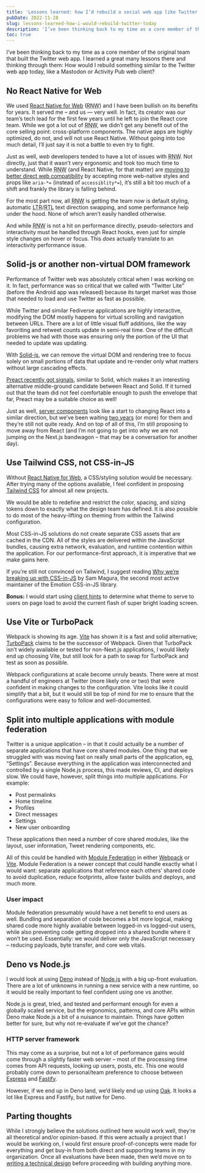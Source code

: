 ```yaml
---
title: 'Lessons learned: how I’d rebuild a social web app like Twitter today'
pubDate: 2022-11-28
slug: lessons-learned-how-i-would-rebuild-twitter-today
description: 'I’ve been thinking back to my time as a core member of the original team that built the Twitter web app. I learned a great many lessons there and thinking through them: How would I rebuild something similar to the Twitter web app today, like a Mastodon or Activity Pub web client?'
toc: true
---
```



I’ve been thinking back to my time as a core member of the original team that built the Twitter web app. I learned a great many lessons there and thinking through them: How would I rebuild something similar to the Twitter web app today, like a Mastodon or Activity Pub web client?

## No React Native for Web

We used [React Native for Web](https://necolas.github.io/react-native-web/) (<acronym title="React Native for Web">RNW</acronym>) and I have been bullish on its benefits for years. It served me – and us — very well. In fact, its creator was our team’s tech lead for the first few years until he left to join the React core team. While we got a lot out of <acronym title="React Native for Web">RNW</acronym>, we didn’t get any benefit out of the core selling point: cross-platform components. The native apps are highly optimized, do not, and will not use React Native. Without going into too much detail, I’ll just say it is not a battle to even try to fight.

Just as well, _web_ developers tended to have a lot of issues with <acronym title="React Native for Web">RNW</acronym>. Not directly, just that it wasn’t very ergonomic and took too much time to understand. While <acronym title="React Native for Web">RNW</acronym> (and React Native, for that matter) are [moving to better direct web compatibility](https://github.com/facebook/react-native/issues/34425) by accepting more web-native styles and props like `aria-*=` (instead of `accessiblity*=`), it’s still a bit too much of a shift and frankly the library is falling behind.

For the most part now, all <acronym title="React Native for Web">RNW</acronym> is getting the team now is default styling, automatic <acronym title="left to right">LTR</acronym>/<acronym title="right to left">RTL</acronym> text direction swapping, and some performance help under the hood. None of which aren’t easily handled otherwise.

And while <acronym title="React Native for Web">RNW</acronym> is not a hit on performance directly, pseudo-selectors and interactivity must be handled through React hooks, even just for simple style changes on hover or focus. This _does_ actually translate to an interactivity performance issue.

<YouTube code="PYXMMYvNn8k" />

## Solid-js or another non-virtual DOM framework

Performance of Twitter web was absolutely critical when I was working on it. In fact, performance was so critical that we called with “Twitter Lite” (before the Android app was released) because its target market was those that needed to load and use Twitter as fast as possible.

While Twitter and similar Fediverse applications are highly interactive, modifying the DOM mostly happens for virtual scrolling and navigation between URLs. There are a lot of little visual fluff additions, like the way favoriting and retweet counts update in semi-real time. One of the difficult problems we had with those was ensuring only the portion of the UI that needed to update was updating.

With [Solid-js](https://www.solidjs.com/), we can remove the virtual DOM and rendering tree to focus solely on small portions of data that update and re-render only what matters without large cascading effects.

[Preact recently got signals](https://preactjs.com/blog/introducing-signals/), similar to Solid, which makes it an interesting alternative middle-ground candidate between React and Solid. If it turned out that the team did not feel comfortable enough to push the envelope that far, Preact may be a suitable choice as well!

Just as well, [server components](https://beta.nextjs.org/docs/rendering/server-and-client-components) look like a start to changing React into a similar direction, but we’ve been waiting [two years](https://reactjs.org/blog/2020/12/21/data-fetching-with-react-server-components.html) (or more) for them and they’re still not quite ready. And on top of all of this, I’m still proposing to move away from React (and I’m not going to get into why we are not jumping on the Next.js bandwagon – that may be a conversation for another day).

## Use Tailwind CSS, not CSS-in-JS

Without [React Native for Web](#no-react-native-for-web), a CSS/styling solution would be necessary. After trying many of the options available, I feel confident in proposing [Tailwind CSS](https://tailwindcss.com) for almost all new projects.

We would be able to redefine and restrict the color, spacing, and sizing tokens down to exactly what the design team has defined. It is also possible to do most of the heavy-lifting on theming from within the Tailwind configuration.

Most CSS-in-JS solutions do not create separate CSS assets that are cached in the CDN. All of the styles are delivered within the JavaScript bundles, causing extra network, evaluation, and runtime contention within the application. For our performance-first approach, it is imperative that we make gains here.

<Aside type="info" title="Not convinced?">

If you’re still not convinced on Tailwind, I suggest reading [Why we’re breaking up with CSS-in-JS](https://dev.to/srmagura/why-were-breaking-up-wiht-css-in-js-4g9b) by Sam Magura, the second most active maintainer of the Emotion CSS-in-JS library.

</Aside>

**Bonus:** I would start using [client hints](/blog/2022/11/21/client-hint-headers-for-dark-mode-theme/) to determine what theme to serve to users on page load to avoid the current flash of super bright loading screen.

## Use Vite or TurboPack

Webpack is showing its age. [Vite](https://vitejs.dev/) has shown it is a fast and solid alternative; [TurboPack](https://turbo.build/pack) claims to be the successor of Webpack. Given that TurboPack isn’t widely available or tested for non-Next.js applications, I would likely end up choosing Vite, but still look for a path to swap for TurboPack and test as soon as possible.

Webpack configurations at scale become unruly beasts. There were at most a handful of engineers at Twitter (more likely one or two) that were confident in making changes to the configuration. Vite looks like it could simplify that a bit, but it would still be top of mind for me to ensure that the configurations were easy to follow and well-documented.

## Split into multiple applications with module federation

Twitter is a unique application – in that it could actually be a number of separate applications that have core shared modules. One thing that we struggled with was moving fast on really small parts of the application, eg, “Settings”. Because everything in the application was interconnected and controlled by a single Node.js process, this made reviews, CI, and deploys slow. We could have, however, split things into multiple applications. For example:

- Post permalinks
- Home timeline
- Profiles
- Direct messages
- Settings
- New user onboarding

These applications then need a number of core shared modules, like the layout, user information, Tweet rendering components, etc.

All of this could be handled with [Module Federation](https://blog.logrocket.com/building-micro-frontends-webpacks-module-federation/) in either [Webpack](https://webpack.js.org/concepts/module-federation/) or [Vite](https://github.com/originjs/vite-plugin-federation). Module Federation is a newer concept that could handle exactly what I would want: separate applications that reference each others’ shared code to avoid duplication, reduce footprints, allow faster builds and deploys, and much more.

### User impact

Module federation presumably would have a net benefit to end users as well. Bundling and separation of code becomes a bit more logical, making shared code more highly available between logged-in vs logged-out users, while also preventing code getting dropped into a shared bundle where it won’t be used. Essentially: we would deliver only the JavaScript necessary – reducing payloads, byte transfer, and core web vitals.

## Deno vs Node.js

I would look at using [Deno](https://deno.land) instead of [Node.js](https://nodejs.org) with a big up-front evaluation. There are a lot of unknowns in running a new service with a new runtime, so it would be really important to feel confident using one vs another.

Node.js is great, tried, and tested and performant enough for even a globally scaled service, but the ergonomics, patterns, and core APIs within Deno make Node.js a bit of a nuisance to maintain. Things have gotten better for sure, but why not re-evaluate if we’ve got the chance?

### HTTP server framework

This may come as a surprise, but not a lot of performance gains would come through a slightly faster web server – most of the processing time comes from API requests, looking up users, posts, etc. This one would probably come down to personal/team preference to choose between [Express](https://expressjs.com) and [Fastify](https://www.fastify.io/).

However, if we end up in Deno land, we’d likely end up using [Oak](https://oakserver.github.io/oak/). It looks a lot like Express and Fastify, but native for Deno.

## Parting thoughts

While I strongly believe the solutions outlined here would work well, they’re all theoretical and/or opinion-based. If this were actually a project that I would be working on, I would first ensure proof-of-concepts were made for everything and get buy-in from both direct and supporting teams in my organization. Once all evaluations have been made, then we’d move on to [writing a technical design](/blog/2022/10/14/tech-design-template/) before proceeding with building anything more.
